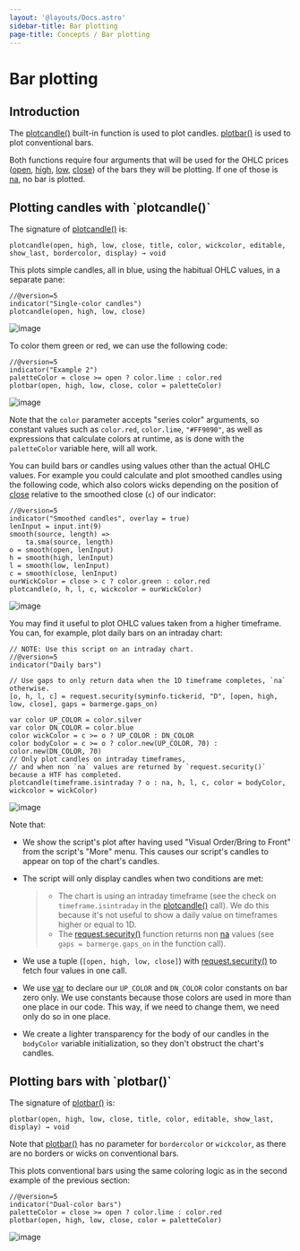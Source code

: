 ```yaml
---
layout: '@layouts/Docs.astro'
sidebar-title: Bar plotting
page-title: Concepts / Bar plotting
---
```


# Bar plotting 


## Introduction

The
[plotcandle()](https://www.tradingview.com/pine-script-reference/v5/#fun_plotcandle)
built-in function is used to plot candles.
[plotbar()](https://www.tradingview.com/pine-script-reference/v5/#fun_plotbar)
is used to plot conventional bars.

Both functions require four arguments that will be used for the OHLC
prices
([open](https://www.tradingview.com/pine-script-reference/v5/#var_open),
[high](https://www.tradingview.com/pine-script-reference/v5/#var_high),
[low](https://www.tradingview.com/pine-script-reference/v5/#var_low),
[close](https://www.tradingview.com/pine-script-reference/v5/#var_close))
of the bars they will be plotting. If one of those is
[na](https://www.tradingview.com/pine-script-reference/v5/#var_na), no
bar is plotted.

## Plotting candles with \`plotcandle()\`

The signature of
[plotcandle()](https://www.tradingview.com/pine-script-reference/v5/#fun_plotcandle)
is:

``` text
plotcandle(open, high, low, close, title, color, wickcolor, editable, show_last, bordercolor, display) → void
```

This plots simple candles, all in blue, using the habitual OHLC values,
in a separate pane:

``` pine
//@version=5
indicator("Single-color candles")
plotcandle(open, high, low, close)
```

![image](@assets/images/BarPlotting-Plotcandle-1.png)

To color them green or red, we can use the following code:

``` pine
//@version=5
indicator("Example 2")
paletteColor = close >= open ? color.lime : color.red
plotbar(open, high, low, close, color = paletteColor)
```

![image](images/BarPlotting-Plotcandle-2.png)

Note that the `color` parameter accepts \"series color\" arguments, so
constant values such as `color.red`, `color.lime`, `"#FF9090"`, as well
as expressions that calculate colors at runtime, as is done with the
`paletteColor` variable here, will all work.

You can build bars or candles using values other than the actual OHLC
values. For example you could calculate and plot smoothed candles using
the following code, which also colors wicks depending on the position of
[close](https://www.tradingview.com/pine-script-reference/v5/#var_close)
relative to the smoothed close (`c`) of our indicator:

``` pine
//@version=5
indicator("Smoothed candles", overlay = true)
lenInput = input.int(9)
smooth(source, length) =>
    ta.sma(source, length)
o = smooth(open, lenInput)
h = smooth(high, lenInput)
l = smooth(low, lenInput)
c = smooth(close, lenInput)
ourWickColor = close > c ? color.green : color.red
plotcandle(o, h, l, c, wickcolor = ourWickColor)
```

![image](images/BarPlotting-Plotcandle-3.png)

You may find it useful to plot OHLC values taken from a higher
timeframe. You can, for example, plot daily bars on an intraday chart:

``` pine
// NOTE: Use this script on an intraday chart.
//@version=5
indicator("Daily bars")

// Use gaps to only return data when the 1D timeframe completes, `na` otherwise.
[o, h, l, c] = request.security(syminfo.tickerid, "D", [open, high, low, close], gaps = barmerge.gaps_on)

var color UP_COLOR = color.silver
var color DN_COLOR = color.blue
color wickColor = c >= o ? UP_COLOR : DN_COLOR
color bodyColor = c >= o ? color.new(UP_COLOR, 70) : color.new(DN_COLOR, 70)
// Only plot candles on intraday timeframes, 
// and when non `na` values are returned by `request.security()` because a HTF has completed.
plotcandle(timeframe.isintraday ? o : na, h, l, c, color = bodyColor, wickcolor = wickColor)
```

![image](images/BarPlotting-Plotcandle-4.png)

Note that:

-   We show the script\'s plot after having used \"Visual Order/Bring to
    Front\" from the script\'s \"More\" menu. This causes our script\'s
    candles to appear on top of the chart\'s candles.

-   The script will only display candles when two conditions are met:

    > -   The chart is using an intraday timeframe (see the check on
    >     `timeframe.isintraday` in the
    >     [plotcandle()](https://www.tradingview.com/pine-script-reference/v5/#fun_plotcandle)
    >     call). We do this because it\'s not useful to show a daily
    >     value on timeframes higher or equal to 1D.
    > -   The
    >     [request.security()](https://www.tradingview.com/pine-script-reference/v5/#fun_request%7Bdot%7Dsecurity)
    >     function returns non
    >     [na](https://www.tradingview.com/pine-script-reference/v5/#var_na)
    >     values (see `gaps = barmerge.gaps_on` in the function call).

-   We use a tuple (`[open, high, low, close]`) with
    [request.security()](https://www.tradingview.com/pine-script-reference/v5/#fun_request%7Bdot%7Dsecurity)
    to fetch four values in one call.

-   We use
    [var](https://www.tradingview.com/pine-script-reference/v5/#kw_var)
    to declare our `UP_COLOR` and `DN_COLOR` color constants on bar zero
    only. We use constants because those colors are used in more than
    one place in our code. This way, if we need to change them, we need
    only do so in one place.

-   We create a lighter transparency for the body of our candles in the
    `bodyColor` variable initialization, so they don\'t obstruct the
    chart\'s candles.

## Plotting bars with \`plotbar()\`

The signature of
[plotbar()](https://www.tradingview.com/pine-script-reference/v5/#fun_plotbar)
is:

``` text
plotbar(open, high, low, close, title, color, editable, show_last, display) → void
```

Note that
[plotbar()](https://www.tradingview.com/pine-script-reference/v5/#fun_plotbar)
has no parameter for `bordercolor` or `wickcolor`, as there are no
borders or wicks on conventional bars.

This plots conventional bars using the same coloring logic as in the
second example of the previous section:

``` pine
//@version=5
indicator("Dual-color bars")
paletteColor = close >= open ? color.lime : color.red
plotbar(open, high, low, close, color = paletteColor)
```

![image](images/BarPlotting-Plotbar-1.png)


